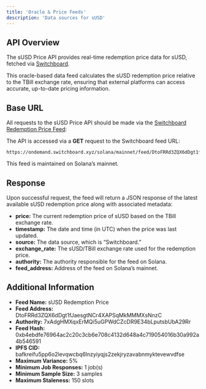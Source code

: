 ```yaml
---
title: 'Oracle & Price Feeds'
description: 'Data sources for sUSD'
---
```


## API Overview
The sUSD Price API provides real-time redemption price data for sUSD, fetched via [Switchboard](https://switchboard.xyz). 

This oracle-based data feed calculates the sUSD redemption price relative to the TBill exchange rate, ensuring that external platforms can access accurate, up-to-date pricing information.

## Base URL
All requests to the sUSD Price API should be made via the [Switchboard Redemption Price Feed](https://ondemand.switchboard.xyz/solana/mainnet/feed/DtoFRRd3ZQX6dDgt1fJaesgtNCr4XAPSqMkMMMXsNnzC):

The API is accessed via a **GET** request to the Switchboard feed URL:
```
https://ondemand.switchboard.xyz/solana/mainnet/feed/DtoFRRd3ZQX6dDgt1fJaesgtNCr4XAPSqMkMMMXsNnzC
```

This feed is maintained on Solana’s mainnet.

## Response

Upon successful request, the feed will return a JSON response of the latest available sUSD redemption price along with associated metadata:

 - **price:** The current redemption price of sUSD based on the TBill exchange rate.
 - **timestamp:** The date and time (in UTC) when the price was last updated.
 - **source:** The data source, which is “Switchboard.”
 - **exchange_rate:** The sUSD/TBill exchange rate used for the redemption price.
 - **authority:** The authority responsible for the feed on Solana.
 - **feed_address:** Address of the feed on Solana’s mainnet.

## Additional Information
 - **Feed Name:** sUSD Redemption Price
 - **Feed Address:** DtoFRRd3ZQX6dDgt1fJaesgtNCr4XAPSqMkMMMXsNnzC
 - **Authority:** 7xAdgHMXqxErMQi5uGPWdCZcDR9E34bLputsbUbA29Rr
 - **Feed Hash:** 0xb4ebdfe76964ac2c20c3cb6e708c4132d648a4c719054016b30a992a4b546591
 - **IPFS CID:** bafkreifu5pp6o2levqwcbq6lnzyiyqjs2zekjryzavabnmyktevewvdfse
 - **Maximum Variance:** 5%
 - **Minimum Job Responses:** 1 job(s)
 - **Minimum Sample Size:** 3 samples
 - **Maximum Staleness:** 150 slots
